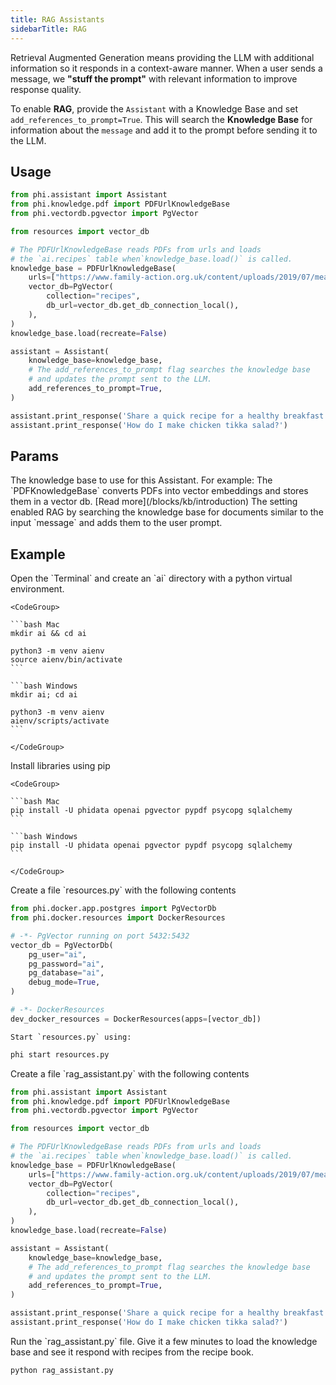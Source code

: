 ```yaml
---
title: RAG Assistants
sidebarTitle: RAG
---
```


Retrieval Augmented Generation means providing the LLM with additional information so it responds in a context-aware manner. When a user sends a message, we **"stuff the prompt"** with relevant information to improve response quality.

To enable **RAG**, provide the `Assistant` with a Knowledge Base and set `add_references_to_prompt=True`. This will search the **Knowledge Base** for information about the `message` and add it to the prompt before sending it to the LLM.

## Usage

```python rag_assistant.py
from phi.assistant import Assistant
from phi.knowledge.pdf import PDFUrlKnowledgeBase
from phi.vectordb.pgvector import PgVector

from resources import vector_db

# The PDFUrlKnowledgeBase reads PDFs from urls and loads
# the `ai.recipes` table when`knowledge_base.load()` is called.
knowledge_base = PDFUrlKnowledgeBase(
    urls=["https://www.family-action.org.uk/content/uploads/2019/07/meals-more-recipes.pdf"],
    vector_db=PgVector(
        collection="recipes",
        db_url=vector_db.get_db_connection_local(),
    ),
)
knowledge_base.load(recreate=False)

assistant = Assistant(
    knowledge_base=knowledge_base,
    # The add_references_to_prompt flag searches the knowledge base
    # and updates the prompt sent to the LLM.
    add_references_to_prompt=True,
)

assistant.print_response('Share a quick recipe for a healthy breakfast.')
assistant.print_response('How do I make chicken tikka salad?')
```

## Params

<ResponseField name="knowledge_base" type="KnowledgeBase">
  The knowledge base to use for this Assistant. For example: The
  `PDFKnowledgeBase` converts PDFs into vector embeddings and stores them in a
  vector db. [Read more](/blocks/kb/introduction)
</ResponseField>
<ResponseField name="add_references_to_prompt" type="bool">
  The setting enabled RAG by searching the knowledge base for documents similar
  to the input `message` and adds them to the user prompt.
</ResponseField>

## Example

<Steps>
  <Step title="Create a virtual environment">
    Open the `Terminal` and create an `ai` directory with a python virtual environment.

    <CodeGroup>

    ```bash Mac
    mkdir ai && cd ai

    python3 -m venv aienv
    source aienv/bin/activate
    ```

    ```bash Windows
    mkdir ai; cd ai

    python3 -m venv aienv
    aienv/scripts/activate
    ```

    </CodeGroup>

  </Step>
  <Step title="Install libraries">
    Install libraries using pip

    <CodeGroup>

    ```bash Mac
    pip install -U phidata openai pgvector pypdf psycopg sqlalchemy
    ```

    ```bash Windows
    pip install -U phidata openai pgvector pypdf psycopg sqlalchemy
    ```

    </CodeGroup>

  </Step>
  <Step title="Start PgVector">
    Create a file `resources.py` with the following contents

```python resources.py
from phi.docker.app.postgres import PgVectorDb
from phi.docker.resources import DockerResources

# -*- PgVector running on port 5432:5432
vector_db = PgVectorDb(
    pg_user="ai",
    pg_password="ai",
    pg_database="ai",
    debug_mode=True,
)

# -*- DockerResources
dev_docker_resources = DockerResources(apps=[vector_db])
```

    Start `resources.py` using:

```bash
phi start resources.py
```

  </Step>
  <Step title="Create a RAG Assistant">
    Create a file `rag_assistant.py` with the following contents

```python rag_assistant.py
from phi.assistant import Assistant
from phi.knowledge.pdf import PDFUrlKnowledgeBase
from phi.vectordb.pgvector import PgVector

from resources import vector_db

# The PDFUrlKnowledgeBase reads PDFs from urls and loads
# the `ai.recipes` table when`knowledge_base.load()` is called.
knowledge_base = PDFUrlKnowledgeBase(
    urls=["https://www.family-action.org.uk/content/uploads/2019/07/meals-more-recipes.pdf"],
    vector_db=PgVector(
        collection="recipes",
        db_url=vector_db.get_db_connection_local(),
    ),
)
knowledge_base.load(recreate=False)

assistant = Assistant(
    knowledge_base=knowledge_base,
    # The add_references_to_prompt flag searches the knowledge base
    # and updates the prompt sent to the LLM.
    add_references_to_prompt=True,
)

assistant.print_response('Share a quick recipe for a healthy breakfast.')
assistant.print_response('How do I make chicken tikka salad?')
```

  </Step>
  <Step title="Run the assistant">
    Run the `rag_assistant.py` file. Give it a few minutes to load the knowledge base and see it respond with recipes from the recipe book.

```bash
python rag_assistant.py
```

  </Step>
</Steps>
